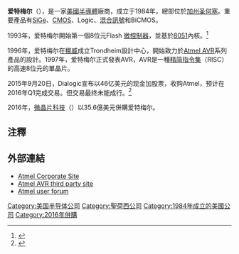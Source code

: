 {{copyedit|time=2011-05-17T00:40:55+00:00}}
{{Infobox company
| name             = Atmel Corporation
| type             = [[子公司|子公司]]
| logo             = [[File:Atmel_logo_svg.svg|Atmel logo]]
| foundation       = 1984
| defunct          = 2016
| fate             = 被[[微芯科技|微芯科技]]收购
| location         = {{USA}}[[加利福尼亚州|加利福尼亚州]][[圣何塞|圣何塞]]
| industry         = [[半导体|半导体]]
| products         = [[微控制器|微控制器]]<br>[[闪存|闪存]]<br>[[触摸屏|触摸屏]]控制器<br>[[触摸传感器|触摸传感器]]<br>无线/RF 发射器
| revenue          = {{decrease}}{{US$|link=yes}}1.17B (''FY 2015'')<ref name="10k2015">{{cite web|title=ATMEL CORP 2015 Annual Report Form (10-K)|url=https://www.sec.gov/Archives/edgar/data/872448/000087244816000043/atml-201510k.htm|publisher=United States Securities and Exchange Commission|access-date=18 March 2018|ref=10k2015|archive-date=2016-04-05|archive-url=https://web.archive.org/web/20160405212338/http://www.sec.gov/Archives/edgar/data/872448/000087244816000043/atml-201510k.htm}}</ref>
| operating_income = {{profit}}{{US$|link=yes}}136M (''FY 2015'')<ref name ="10k2015"/>
| net_income       = {{profit}}{{US$|link=yes}}26M (''FY 2015'')<ref name ="10k2015"/>
| assets           = {{decrease}}{{US$|link=yes}}1.26B (''FY 2015'')<ref name="10k2015"/>
| equity           = {{decrease}}{{US$|link=yes}}876M (''FY 2015'')<ref name ="10k2015"/>
| num_employees    = 4700
| parent           = 
| homepage         = {{URL |http://www.microchip.com/}}
}}
'''爱特梅尔'''（{{lang|en|Atmel}}），是一家[[美國|美國]][[半導體|半導體]]廠商，成立于1984年，總部位於[[加州|加州]][[圣何塞|圣何塞]]。重要產品有[[矽鍺|SiGe]]、[[CMOS|CMOS]]、Logic、[[混合訊號|混合訊號]]和BiCMOS。

1993年，爱特梅尔開始第一個8位元Flash [[微控制器|微控制器]]，並基於[[8051|8051]]內核。<ref>{{Cite web |url=http://www.atmel.com/dyn/resources/prod_documents/doc2464.pdf |title=Atmel's Self-Programming Flash Microcontrollers White Paper |accessdate=2011-05-17 |archive-date=2011-05-27 |archive-url=https://web.archive.org/web/20110527082226/http://www.atmel.com/dyn/resources/prod_documents/doc2464.pdf |dead-url=no }}</ref>  

1996年，爱特梅尔在[[挪威|挪威]]成立Trondheim設計中心，開始致力於[[Atmel_AVR|Atmel AVR]]系列產品的設計。1997年，爱特梅尔正式發表AVR，AVR是一種[[精简指令集|精简指令集]]（RISC）的高速8位元的單晶片。

2015年9月20日，Dialogic宣布以46亿美元的现金加股票，收购Atmel，预计在2016年Q1完成交易。但交易最终未能成行。<ref>{{cite web |url=https://www.mg21.com/atml.html |title=半导体公司：爱特梅尔Atmel Corporation(ATML) |publisher=美股之家（mg21.com） |date=2021-07-30 |access-date=2021-07-30 |archive-date=2021-10-19 |archive-url=https://web.archive.org/web/20211019023037/https://www.mg21.com/atml.html }}</ref>

2016年，[[微晶片科技|微晶片科技]]（{{lang|en|Microchip}}）以35.6億美元併購爱特梅尔。

==注釋==
{{reflist}}

==外部連結==
{{commonscat|Atmel}}
*[http://www.atmel.com/ Atmel Corporate Site]{{Wayback|url=http://www.atmel.com/ |date=20110521205033 }}
*[http://www.atmel.com/products/AVR/thirdparty.asp Atmel AVR third party site]{{Wayback|url=http://www.atmel.com/products/AVR/thirdparty.asp |date=20110527081345 }}
*[http://avrfreaks.net/ Atmel user forum]{{Wayback|url=http://avrfreaks.net/ |date=20110512220313 }}

[[Category:美国半导体公司|Category:美国半导体公司]]
[[Category:聖荷西公司|Category:聖荷西公司]]
[[Category:1984年成立的美國公司|Category:1984年成立的美國公司]]
[[Category:2016年併購|Category:2016年併購]]